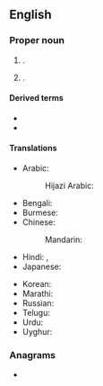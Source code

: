 {{also|patna}}
==English==
{{wikipedia}}

===Proper noun===
{{en-proper noun}}

# {{place|en|caplc|s/Bihar|c/India}}.
# {{place|en|district|s/Bihar|c/India|containing the city of the same name}}.

====Derived terms====
* {{l|en|Patna Division}}
* {{l|en|Patna rice}}

====Translations====
{{trans-top|state capital of Bihar, India}}
* Arabic:
*: Hijazi Arabic: {{t|acw|بطنة|tr=baṭna}}
* Bengali: {{t|bn|পাটনা}}
* Burmese: {{t|my|ပတ္တန}}
* Chinese:
*: Mandarin: {{t+|cmn|巴特那|tr=Bātènà|sc=Hani}}
* Hindi: {{t+|hi|पटना}}, {{t+|hi|पाटलिपुत्र|m}}
* Japanese: {{t|ja|パトナ|tr=Patona}}
{{trans-mid}}
* Korean: {{t|ko|^파트나}}
* Marathi: {{t|mr|पटना|n}}
* Russian: {{t+|ru|Патна|f}}
* Telugu: {{t|te|పాట్నా}}
* Urdu: {{t|ur|پٹنہ|tr=paṭnā}}
* Uyghur: {{t|ug|پاتنا}}
{{trans-bottom}}

===Anagrams===
* {{anagrams|en|a=aanpt|panta-}}